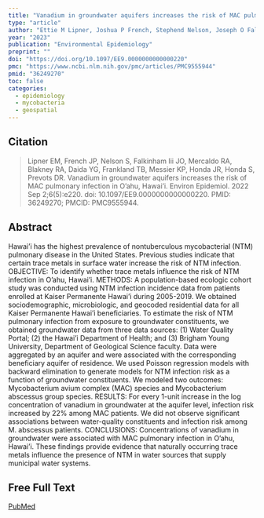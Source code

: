 ```yaml
---
title: "Vanadium in groundwater aquifers increases the risk of MAC pulmonary infection in O'ahu, Hawai'i."
type: "article"
author: "Ettie M Lipner, Joshua P French, Stephend Nelson, Joseph O Falkinham III, Rachel A Mercaldo, Rebekah A Blakney, Yihe G Daida, Timothy B Frankland, Kyle P Messier, Jennifer R Honda, Stacey Honda, D. Rebecca Prevots"
year: "2023"
publication: "Environmental Epidemiology"
preprint: ""
doi: "https://doi.org/10.1097/EE9.0000000000000220"
pmc: "https://www.ncbi.nlm.nih.gov/pmc/articles/PMC9555944"
pmid: "36249270"
toc: false
categories:
  - epidemiology
  - mycobacteria
  - geospatial
---
```


## Citation

> Lipner EM, French JP, Nelson S, Falkinham Iii JO, Mercaldo RA, Blakney RA, Daida YG, Frankland TB, Messier KP, Honda JR, Honda S, Prevots DR. Vanadium in groundwater aquifers increases the risk of MAC pulmonary infection in O'ahu, Hawai'i. Environ Epidemiol. 2022 Sep 2;6(5):e220. doi: 10.1097/EE9.0000000000000220. PMID: 36249270; PMCID: PMC9555944.

## Abstract

Hawai'i has the highest prevalence of nontuberculous mycobacterial (NTM) pulmonary disease in the United States. Previous studies indicate that certain trace metals in surface water increase the risk of NTM infection. OBJECTIVE: To identify whether trace metals influence the risk of NTM infection in O'ahu, Hawai'i. METHODS: A population-based ecologic cohort study was conducted using NTM infection incidence data from patients enrolled at Kaiser Permanente Hawai'i during 2005-2019. We obtained sociodemographic, microbiologic, and geocoded residential data for all Kaiser Permanente Hawai'i beneficiaries. To estimate the risk of NTM pulmonary infection from exposure to groundwater constituents, we obtained groundwater data from three data sources: (1) Water Quality Portal; (2) the Hawai'i Department of Health; and (3) Brigham Young University, Department of Geological Science faculty. Data were aggregated by an aquifer and were associated with the corresponding beneficiary aquifer of residence. We used Poisson regression models with backward elimination to generate models for NTM infection risk as a function of groundwater constituents. We modeled two outcomes: Mycobacterium avium complex (MAC) species and Mycobacterium abscessus group species. RESULTS: For every 1-unit increase in the log concentration of vanadium in groundwater at the aquifer level, infection risk increased by 22% among MAC patients. We did not observe significant associations between water-quality constituents and infection risk among M. abscessus patients. CONCLUSIONS: Concentrations of vanadium in groundwater were associated with MAC pulmonary infection in O'ahu, Hawai'i. These findings provide evidence that naturally occurring trace metals influence the presence of NTM in water sources that supply municipal water systems.

## Free Full Text

[PubMed](https://www.ncbi.nlm.nih.gov/pmc/articles/PMC9555944/)

